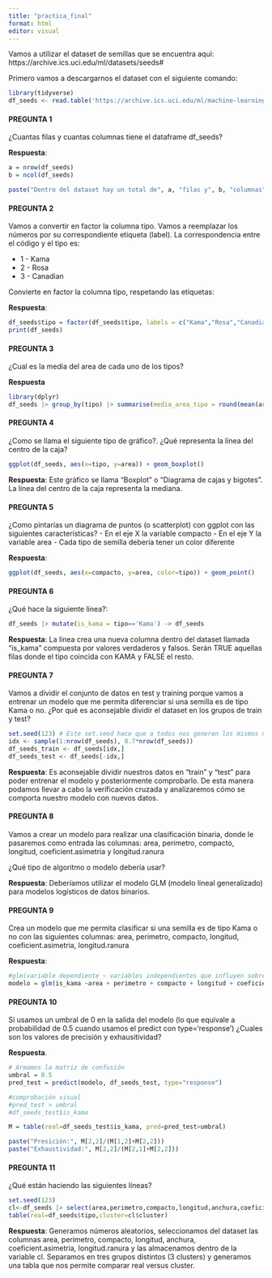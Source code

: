 ---
title: "practica_final"
format: html
editor: visual
---

Vamos a utilizar el dataset de semillas que se encuentra aquí: https://archive.ics.uci.edu/ml/datasets/seeds#

Primero vamos a descargarnos el dataset con el siguiente comando:

```{r}
library(tidyverse)
df_seeds <- read.table('https://archive.ics.uci.edu/ml/machine-learning-databases/00236/seeds_dataset.txt', col.names =c('area','perimetro','compacto','longitud','anchura','coeficient.asimetria','longitud.ranura','tipo'))
```

#### PREGUNTA 1

¿Cuantas filas y cuantas columnas tiene el dataframe df_seeds?

**Respuesta**:

```{r}

a = nrow(df_seeds)
b = ncol(df_seeds)

paste("Dentro del dataset hay un total de", a, "filas y", b, "columnas")
```

#### PREGUNTA 2

Vamos a convertir en factor la columna tipo. Vamos a reemplazar los números por su correspondiente etiqueta (label). La correspondencia entre el código y el tipo es:

-   1 - Kama
-   2 - Rosa
-   3 - Canadian

Convierte en factor la columna tipo, respetando las etiquetas:

**Respuesta**:

```{r}
df_seeds$tipo = factor(df_seeds$tipo, labels = c("Kama","Rosa","Canadian"))
print(df_seeds)
```

#### PREGUNTA 3

¿Cual es la media del area de cada uno de los tipos?

**Respuesta**

```{r}
library(dplyr)
df_seeds |> group_by(tipo) |> summarise(media_area_tipo = round(mean(area), 2))
```

#### PREGUNTA 4

¿Como se llama el siguiente tipo de gráfico?. ¿Qué representa la línea del centro de la caja?

```{r}
ggplot(df_seeds, aes(x=tipo, y=area)) + geom_boxplot()
```

**Respuesta**: Este gráfico se llama "Boxplot" o "Diagrama de cajas y bigotes". La línea del centro de la caja representa la mediana.

#### PREGUNTA 5

¿Como pintarías un diagrama de puntos (o scatterplot) con ggplot con las siguientes características? - En el eje X la variable compacto - En el eje Y la variable area - Cada tipo de semilla debería tener un color diferente

**Respuesta**:

```{r}
ggplot(df_seeds, aes(x=compacto, y=area, color=tipo)) + geom_point()
```

#### PREGUNTA 6

¿Qué hace la siguiente línea?:

```{r}
df_seeds |> mutate(is_kama = tipo=='Kama') -> df_seeds
```

**Respuesta**: La línea crea una nueva columna dentro del dataset llamada "is_kama" compuesta por valores verdaderos y falsos. Serán TRUE aquellas filas donde el tipo coincida con KAMA y FALSE el resto.

#### PREGUNTA 7

Vamos a dividir el conjunto de datos en test y training porque vamos a entrenar un modelo que me permita diferenciar si una semilla es de tipo Kama o no. ¿Por qué es aconsejable dividir el dataset en los grupos de train y test?

```{r}
set.seed(123) # Este set.seed hace que a todos nos generen los mismos número aleatorios
idx <- sample(1:nrow(df_seeds), 0.7*nrow(df_seeds))
df_seeds_train <- df_seeds[idx,]
df_seeds_test <- df_seeds[-idx,]
```

**Respuesta**: Es aconsejable dividir nuestros datos en "train" y "test" para poder entrenar el modelo y posteriormente comprobarlo. De esta manera podamos llevar a cabo la verificación cruzada y analizaremos cómo se comporta nuestro modelo con nuevos datos.

#### PREGUNTA 8

Vamos a crear un modelo para realizar una clasificación binaria, donde le pasaremos como entrada las columnas: area, perimetro, compacto, longitud, coeficient.asimetria y longitud.ranura

¿Qué tipo de algoritmo o modelo debería usar?

**Respuesta**: Deberíamos utilizar el modelo GLM (modelo lineal generalizado) para modelos logísticos de datos binarios.

#### PREGUNTA 9

Crea un modelo que me permita clasificar si una semilla es de tipo Kama o no con las siguientes columnas: area, perimetro, compacto, longitud, coeficient.asimetria, longitud.ranura

**Respuesta**:

```{r}
#glm(variable dependiente ~ variables independientes que influyen sobre la dependiente, family = binomial, data frame utilizado)
modelo = glm(is_kama ~area + perimetro + compacto + longitud + coeficient.asimetria + longitud.ranura, family=binomial, data = df_seeds_train)

```

#### PREGUNTA 10

Si usamos un umbral de 0 en la salida del modelo (lo que equivale a probabilidad de 0.5 cuando usamos el predict con type='response') ¿Cuales son los valores de precisión y exhausitividad?

**Respuesta**.

```{r}
# Armamos la matriz de confusión 
umbral = 0.5
pred_test = predict(modelo, df_seeds_test, type="response")

#comprobación visual
#pred_test > umbral
#df_seeds_test$is_kama

M = table(real=df_seeds_test$is_kama, pred=pred_test>umbral)

paste("Presición:", M[2,2]/(M[1,2]+M[2,2]))
paste("Exhaustividad:", M[2,2]/(M[2,1]+M[2,2]))

```

#### PREGUNTA 11

¿Qué están haciendo las siguientes líneas?

```{r}
set.seed(123)
cl<-df_seeds |> select(area,perimetro,compacto,longitud,anchura,coeficient.asimetria,longitud.ranura) |> kmeans(3)
table(real=df_seeds$tipo,cluster=cl$cluster)
```

**Respuesta**: Generamos números aleatorios, seleccionamos del dataset las columnas area, perimetro, compacto, longitud, anchura, coeficient.asimetria, longitud.ranura y las almacenamos dentro de la variable cl. Separamos en tres grupos distintos (3 clusters) y generamos una tabla que nos permite comparar real versus cluster.
